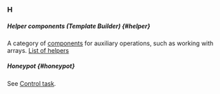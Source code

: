 ### H

##### Helper components (Template Builder) {#helper}

A category of [components](#component) for auxiliary operations, such as working with arrays. [List of helpers](/docs-new/template-builder/reference/helpers)

##### Honeypot {#honeypot}

See [Control task](#control-task).
